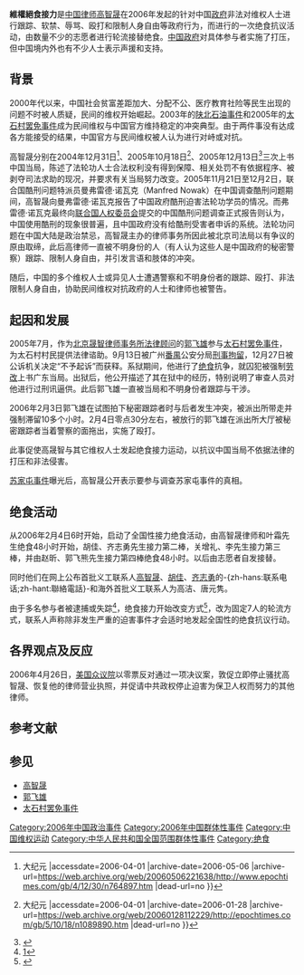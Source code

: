 {{refimprove|date=2008年5月}} 

'''維權絕食接力'''是[[中华人民共和国|中国]][[律师|律师]][[高智晟|高智晟]]在2006年发起的针对中国[[政府|政府]]非法对维权人士进行跟踪、软禁、辱骂、殴打和限制人身自由等政府行为，而进行的一次绝食抗议活动，由数量不少的志愿者进行轮流接替绝食。[[中華人民共和國政府|中国政府]]对具体参与者实施了打压，但中国境内外也有不少人士表示声援和支持。

== 背景 ==
2000年代以来，中国社会贫富差距加大、分配不公、医疗教育社险等民生出现的问题不时被人质疑，民间的维权开始崛起。2003年的[[陕北石油事件|陕北石油事件]]和2005年的[[太石村罢免事件|太石村罢免事件]]成为民间维权与中国官方维持稳定的冲突典型。由于两件事没有达成各方能接受的结果，中国官方与民间维权被人认为进行对峙或对抗。

高智晟分别在2004年12月31日<ref>{{Cite web |url=http://www.epochtimes.com/gb/4/12/30/n764897.htm |title=高智晟律师致全国人大的公开信 {{!}} 大纪元<!-- 机器人生成的标题 --> |accessdate=2006-04-01 |archive-date=2006-05-06 |archive-url=https://web.archive.org/web/20060506221638/http://www.epochtimes.com/gb/4/12/30/n764897.htm |dead-url=no }}</ref>、2005年10月18日<ref>{{Cite web |url=http://www.epochtimes.com/gb/5/10/18/n1089890.htm |title=高智晟致胡锦涛温家宝的公开信 {{!}} 大纪元<!-- 机器人生成的标题 --> |accessdate=2006-04-01 |archive-date=2006-01-28 |archive-url=https://web.archive.org/web/20060128112229/http://epochtimes.com/gb/5/10/18/n1089890.htm |dead-url=no }}</ref>、2005年12月13日<ref>{{cite web |url=http://www.rfa.org/mandarin/shenrubaodao/2005/12/12/gaozhisheng/ |title=存档副本 |accessdate=2006-04-01 |deadurl=yes |archiveurl=https://web.archive.org/web/20060604182750/http://www.rfa.org/mandarin/shenrubaodao/2005/12/12/gaozhisheng/ |archivedate=2006-06-04 }}</ref>三次上书中国当局，陈述了法轮功人士合法权利没有得到保障、相关处罚不有依据程序、被剥夺司法求助的现况，并要求有关当局努力改变。2005年11月21日至12月2日，联合国酷刑问题特派员曼弗雷德·诺瓦克（Manfred Nowak）在中国调查酷刑问题期间，高智晟向曼弗雷德·诺瓦克报告了中国政府酷刑迫害法轮功学员的情况。而弗雷德·诺瓦克最终向[[联合国人权委员会|联合国人权委员会]]提交的中国酷刑问题调查正式报告则认为，中国使用酷刑的现象很普遍，且中国政府没有给酷刑受害者申诉的系统。{{Fact|time=2007-11-01T04:43:53Z}}法轮功问题在中国大陆是政治禁忌，高智晟主办的律师事务所因此被北京司法局以有争议的原由取缔，此后高律师一直被不明身份的人（有人认为这些人是中国政府的秘密警察）跟踪、限制人身自由，并引发言语和肢体的冲突。

随后，中国的多个维权人士或异见人士遭遇警察和不明身份者的跟踪、殴打、非法限制人身自由，协助民间维权对抗政府的人士和律师也被警告。

== 起因和发展 ==
2005年7月，作为[[北京晟智律师事务所|北京晟智律师事务所]][[法律顾问|法律顾问]]的[[郭飞雄|郭飞雄]]参与[[太石村罢免事件|太石村罢免事件]]，为太石村村民提供法律谘助。9月13日被广州[[番禺区|番禺]]公安分局[[刑事拘留|刑事拘留]]，12月27日被公诉机关决定“不予起诉”而获释。系狱期间，他进行了[[绝食|绝食]]抗争，就囚犯被强制[[劳改|劳改]]上书广东当局。出狱后，他公开描述了其在狱中的经历，特别说明了审查人员对他进行过刑讯逼供。此后郭飞雄一直被当局和不明身份者跟踪与干涉。

2006年2月3日郭飞雄在试图拍下秘密跟踪者时与后者发生冲突，被派出所带走并强制滞留10多个小时。2月4日零点30分左右，被放行的郭飞雄在派出所大厅被秘密跟踪者当着警察的面拖出，实施了殴打。

此事促使高晟智与其它维权人士发起绝食接力运动，以抗议中国当局不依据法律的打压和非法侵害。

[[苏家屯事件|苏家屯事件]]曝光后，高智晟公开表示要参与调查苏家屯事件的真相。

== 绝食活动 ==
从2006年2月4日6时开始，启动了全国性接力绝食活动，由高智晟律师和叶霜先生绝食48小时开始，胡佳、齐志勇先生接力第二棒，关增礼、李先生接力第三棒，并由赵昕、郭飞熊先生接力第四棒绝食48小时。以后由志愿者自发接替。

同时他们在网上公布首批义工联系人[[高智晟|高智晟]]、[[胡佳_(维权人士)|胡佳]]、[[齐志勇|齐志勇]]的-{zh-hans:联系电话;zh-hant:聯絡電話}-和海外首批义工联系人为高洁、唐元隽。

由于多名参与者被逮捕或失踪<ref>[http://www.rfa.org/mandarin/shenrubaodao/2006/02/16/jueshi/]{{dead link|date=十一月 2017 |bot=InternetArchiveBot }}</ref>，绝食接力开始改变方式<ref>{{cite web |url=http://www.rfa.org/mandarin/other/2006/02/20/jueshi/ |title=存档副本 |accessdate=2006-04-01 |deadurl=yes |archiveurl=https://archive.is/20120915094628/http://www.rfa.org/mandarin/other/2006/02/20/jueshi/ |archivedate=2012-09-15 }}</ref>，改为固定7人的轮流方式，联系人声称除非发生严重的迫害事件才会适时地发起全国性的绝食抗议行动。

== 各界观点及反应 ==
2006年4月26日，[[美国众议院|美国众议院]]以零票反对通过一项决议案，敦促立即停止骚扰高智晟、恢复他的律师营业执照，并促请中共政权停止迫害为保卫人权而努力的其他律师。

==参考文献==
<div class="references-small">
<references />
</div>

==参见==
*[[高智晟|高智晟]]
*[[郭飞雄|郭飞雄]]
*[[太石村罢免事件|太石村罢免事件]]

[[Category:2006年中国政治事件|Category:2006年中国政治事件]]
[[Category:2006年中国群体性事件|Category:2006年中国群体性事件]]
[[Category:中国维权运动|Category:中国维权运动]]
[[Category:中华人民共和国全国范围群体性事件|Category:中华人民共和国全国范围群体性事件]]
[[Category:绝食|Category:绝食]]